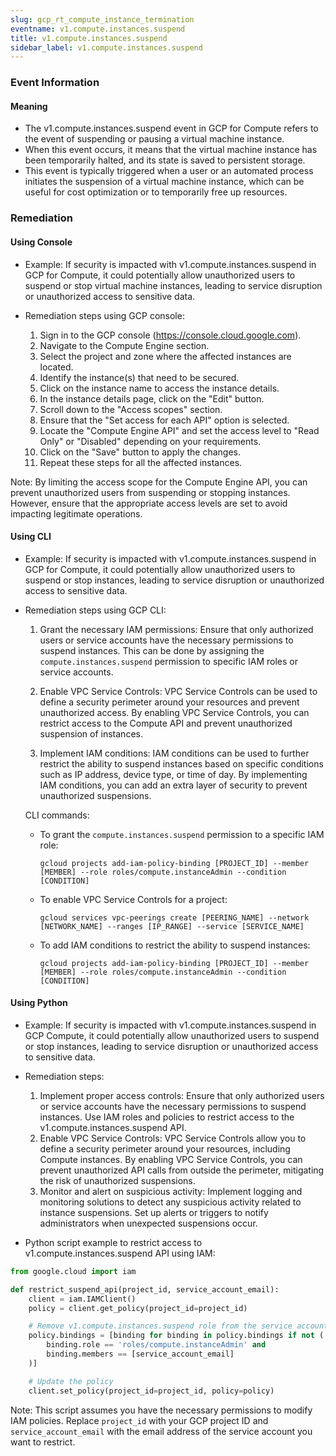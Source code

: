 ```yaml
--- 
slug: gcp_rt_compute_instance_termination
eventname: v1.compute.instances.suspend
title: v1.compute.instances.suspend
sidebar_label: v1.compute.instances.suspend
---
```

                       
### Event Information

#### Meaning

- The v1.compute.instances.suspend event in GCP for Compute refers to the event of suspending or pausing a virtual machine instance.
- When this event occurs, it means that the virtual machine instance has been temporarily halted, and its state is saved to persistent storage.
- This event is typically triggered when a user or an automated process initiates the suspension of a virtual machine instance, which can be useful for cost optimization or to temporarily free up resources.

### Remediation

#### Using Console

- Example: If security is impacted with v1.compute.instances.suspend in GCP for Compute, it could potentially allow unauthorized users to suspend or stop virtual machine instances, leading to service disruption or unauthorized access to sensitive data.

- Remediation steps using GCP console:
  1. Sign in to the GCP console (https://console.cloud.google.com).
  2. Navigate to the Compute Engine section.
  3. Select the project and zone where the affected instances are located.
  4. Identify the instance(s) that need to be secured.
  5. Click on the instance name to access the instance details.
  6. In the instance details page, click on the "Edit" button.
  7. Scroll down to the "Access scopes" section.
  8. Ensure that the "Set access for each API" option is selected.
  9. Locate the "Compute Engine API" and set the access level to "Read Only" or "Disabled" depending on your requirements.
  10. Click on the "Save" button to apply the changes.
  11. Repeat these steps for all the affected instances.

Note: By limiting the access scope for the Compute Engine API, you can prevent unauthorized users from suspending or stopping instances. However, ensure that the appropriate access levels are set to avoid impacting legitimate operations.

#### Using CLI

- Example: If security is impacted with v1.compute.instances.suspend in GCP for Compute, it could potentially allow unauthorized users to suspend or stop instances, leading to service disruption or unauthorized access to sensitive data.

- Remediation steps using GCP CLI:
  1. Grant the necessary IAM permissions: Ensure that only authorized users or service accounts have the necessary permissions to suspend instances. This can be done by assigning the `compute.instances.suspend` permission to specific IAM roles or service accounts.
  
  2. Enable VPC Service Controls: VPC Service Controls can be used to define a security perimeter around your resources and prevent unauthorized access. By enabling VPC Service Controls, you can restrict access to the Compute API and prevent unauthorized suspension of instances.
  
  3. Implement IAM conditions: IAM conditions can be used to further restrict the ability to suspend instances based on specific conditions such as IP address, device type, or time of day. By implementing IAM conditions, you can add an extra layer of security to prevent unauthorized suspensions.
  
  CLI commands:
  - To grant the `compute.instances.suspend` permission to a specific IAM role:
    ```
    gcloud projects add-iam-policy-binding [PROJECT_ID] --member [MEMBER] --role roles/compute.instanceAdmin --condition [CONDITION]
    ```
    
  - To enable VPC Service Controls for a project:
    ```
    gcloud services vpc-peerings create [PEERING_NAME] --network [NETWORK_NAME] --ranges [IP_RANGE] --service [SERVICE_NAME]
    ```
    
  - To add IAM conditions to restrict the ability to suspend instances:
    ```
    gcloud projects add-iam-policy-binding [PROJECT_ID] --member [MEMBER] --role roles/compute.instanceAdmin --condition [CONDITION]
    ```

#### Using Python

- Example: If security is impacted with v1.compute.instances.suspend in GCP Compute, it could potentially allow unauthorized users to suspend or stop instances, leading to service disruption or unauthorized access to sensitive data.

- Remediation steps:
  1. Implement proper access controls: Ensure that only authorized users or service accounts have the necessary permissions to suspend instances. Use IAM roles and policies to restrict access to the v1.compute.instances.suspend API.
  2. Enable VPC Service Controls: VPC Service Controls allow you to define a security perimeter around your resources, including Compute instances. By enabling VPC Service Controls, you can prevent unauthorized API calls from outside the perimeter, mitigating the risk of unauthorized suspensions.
  3. Monitor and alert on suspicious activity: Implement logging and monitoring solutions to detect any suspicious activity related to instance suspensions. Set up alerts or triggers to notify administrators when unexpected suspensions occur.

- Python script example to restrict access to v1.compute.instances.suspend API using IAM:
```python
from google.cloud import iam

def restrict_suspend_api(project_id, service_account_email):
    client = iam.IAMClient()
    policy = client.get_policy(project_id=project_id)

    # Remove v1.compute.instances.suspend role from the service account
    policy.bindings = [binding for binding in policy.bindings if not (
        binding.role == 'roles/compute.instanceAdmin' and
        binding.members == [service_account_email]
    )]

    # Update the policy
    client.set_policy(project_id=project_id, policy=policy)
```

Note: This script assumes you have the necessary permissions to modify IAM policies. Replace `project_id` with your GCP project ID and `service_account_email` with the email address of the service account you want to restrict.


 